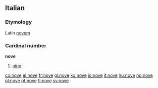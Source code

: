 ==Italian==
===Etymology===
Latin [[novem]]
===Cardinal number===
'''nove'''
#[[nine]]

[[co:nove]]
[[el:nove]]
[[fr:nove]]
[[gl:nove]]
[[ko:nove]]
[[io:nove]]
[[it:nove]]
[[hu:nove]]
[[no:nove]]
[[pl:nove]]
[[pt:nove]]
[[fi:nove]]
[[sv:nove]]